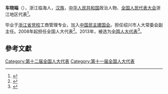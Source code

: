 '''车晓端'''（{{bd|1953年||}}），浙江临海人，[[汉族|汉族]]，[[中华人民共和国|中华人民共和国]]政治人物、[[全国人民代表大会|全国人民代表大会]]浙江地区代表<ref>{{cite web|author=新华网|title=第十一届全国人大代表|url=http://news.xinhuanet.com/ziliao/2008-03/03/content_7708230.htm?node=36628|publisher=新华网|accessdate=2014-01-07|archive-date=2014-01-10|archive-url=https://web.archive.org/web/20140110211415/http://news.xinhuanet.com/ziliao/2008-03/03/content_7708230.htm?node=36628|dead-url=no}}</ref>。

毕业于[[浙江省党校|浙江省党校]]工商管理专业，加入[[中国民主建国会|中国民主建国会]]。担任绍兴市人大常委会副主任。2008年起担任全国人大代表<ref>{{cite news|title=全国人大代表信息-车晓端|url= http://210.82.31.1:8084/delegate/viewDelegate.action?dbid=110864|accessdate=2013-04-05|newspaper=全国人大网|archive-url=https://web.archive.org/web/20140326090030/http://www.npc.gov.cn/delegate/viewDelegate.action?dbid=110864|archive-date=2014-03-26|dead-url=yes}}</ref>。2013年，被选为[[全国人大代表|全国人大代表]]<ref>{{cite news|title=全国人大代表信息-车晓端|url= http://210.82.31.1:8084/delegate/viewDelegate.action?dbid=120832|accessdate=2013-03-28|newspaper=全国人大网|archive-url=https://web.archive.org/web/20140326073312/http://www.npc.gov.cn/delegate/viewDelegate.action?dbid=120832|archive-date=2014-03-26|dead-url=yes}}</ref>。

==參考文獻==
{{reflist}}
{{中国政治人物小作品}}

[[Category:第十二届全国人大代表|Category:第十二届全国人大代表]]
[[Category:第十一届全国人大代表|Category:第十一届全国人大代表]]
